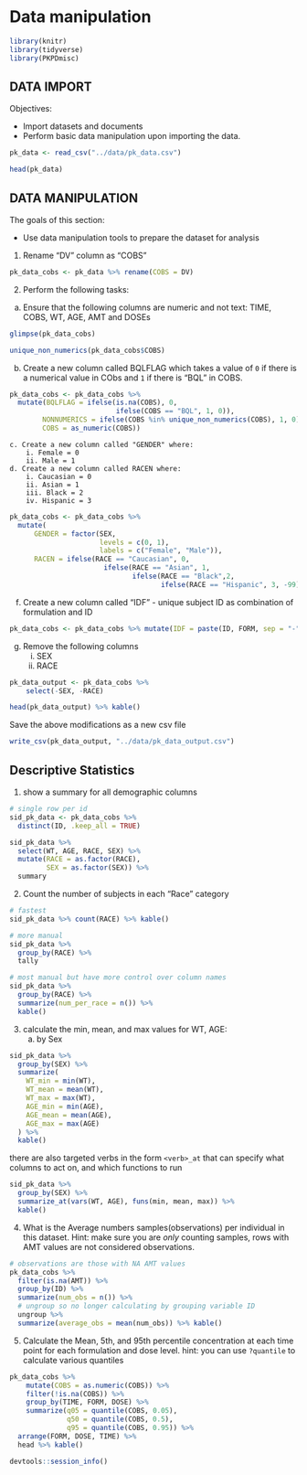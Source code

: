 # Data manipulation

```r
library(knitr)
library(tidyverse)
library(PKPDmisc)
```

## DATA IMPORT


Objectives:

* Import datasets and documents
* Perform basic data manipulation upon importing the data.

```r
pk_data <- read_csv("../data/pk_data.csv")
```

```r
head(pk_data)
```


## DATA MANIPULATION

The goals of this section:

* Use data manipulation tools to prepare the dataset for analysis


1.  Rename "DV" column as "COBS"

```r
pk_data_cobs <- pk_data %>% rename(COBS = DV)
```


2. Perform the following tasks:

a. Ensure that the following columns are numeric and not text: TIME, COBS, WT, AGE, AMT and DOSEs
    
```r
glimpse(pk_data_cobs)
```

```r
unique_non_numerics(pk_data_cobs$COBS)
```


b. Create a new column called BQLFLAG which takes a value of 
`0` if there is a numerical value in CObs and `1` if there is "BQL" in COBS.
    
```r
pk_data_cobs <- pk_data_cobs %>% 
  mutate(BQLFLAG = ifelse(is.na(COBS), 0, 
                          ifelse(COBS == "BQL", 1, 0)),
        NONNUMERICS = ifelse(COBS %in% unique_non_numerics(COBS), 1, 0),
        COBS = as_numeric(COBS))
```

    c. Create a new column called "GENDER" where:
        i. Female = 0
        ii. Male = 1 
    d. Create a new column called RACEN where:
        i. Caucasian = 0
        ii. Asian = 1
        iii. Black = 2
        iv. Hispanic = 3

```r
pk_data_cobs <- pk_data_cobs %>%
  mutate(
      GENDER = factor(SEX, 
                      levels = c(0, 1), 
                      labels = c("Female", "Male")),
      RACEN = ifelse(RACE == "Caucasian", 0,
                       ifelse(RACE == "Asian", 1,
                              ifelse(RACE == "Black",2,
                                     ifelse(RACE == "Hispanic", 3, -99))))) 
```

f. Create a new column called "IDF" - unique subject ID as combination of formulation and ID 

```r
pk_data_cobs <- pk_data_cobs %>% mutate(IDF = paste(ID, FORM, sep = "-"))
```

g. Remove the following columns
    i. SEX
    ii. RACE
   
```r
pk_data_output <- pk_data_cobs %>% 
    select(-SEX, -RACE)
```

```r
head(pk_data_output) %>% kable()
```

Save the above modifications as a new csv file

```r
write_csv(pk_data_output, "../data/pk_data_output.csv")
```

## Descriptive Statistics

1. show a summary for all demographic columns

```r
# single row per id
sid_pk_data <- pk_data_cobs %>%
  distinct(ID, .keep_all = TRUE) 

sid_pk_data %>%
  select(WT, AGE, RACE, SEX) %>%
  mutate(RACE = as.factor(RACE),
         SEX = as.factor(SEX)) %>%
  summary
```

2. Count the number of subjects in each "Race" category

```r
# fastest
sid_pk_data %>% count(RACE) %>% kable()
```

```r
# more manual
sid_pk_data %>%
  group_by(RACE) %>%
  tally

# most manual but have more control over column names
sid_pk_data %>%
  group_by(RACE) %>%
  summarize(num_per_race = n()) %>%
  kable()
```


3. calculate the min, mean, and max values for WT, AGE:
    a. by Sex

```r
sid_pk_data %>%
  group_by(SEX) %>%
  summarize(
    WT_min = min(WT),
    WT_mean = mean(WT),
    WT_max = max(WT),
    AGE_min = min(AGE),
    AGE_mean = mean(AGE),
    AGE_max = max(AGE)
  ) %>%
  kable()
```

there are also targeted verbs in the form `<verb>_at` that can specify what
columns to act on, and which functions to run

```r
sid_pk_data %>%
  group_by(SEX) %>%
  summarize_at(vars(WT, AGE), funs(min, mean, max)) %>%
  kable()
```

    
4. What is the Average numbers samples(observations) per individual in this dataset. 
Hint: make sure you are *only* counting samples, rows with AMT values are not considered observations.

```r
# observations are those with NA AMT values
pk_data_cobs %>%
  filter(is.na(AMT)) %>%
  group_by(ID) %>%
  summarize(num_obs = n()) %>%
  # ungroup so no longer calculating by grouping variable ID
  ungroup %>%
  summarize(average_obs = mean(num_obs)) %>% kable()
```


5. Calculate the Mean, 5th, and 95th percentile concentration at each time point for each formulation and dose level. hint: you can use `?quantile` to calculate various quantiles

```r
pk_data_cobs %>%
    mutate(COBS = as.numeric(COBS)) %>%
    filter(!is.na(COBS)) %>%
    group_by(TIME, FORM, DOSE) %>%
    summarize(q05 = quantile(COBS, 0.05),
              q50 = quantile(COBS, 0.5),
              q95 = quantile(COBS, 0.95)) %>%
  arrange(FORM, DOSE, TIME) %>% 
  head %>% kable()
```

```r
devtools::session_info()
```

